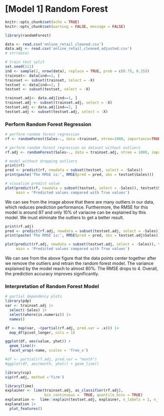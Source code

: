 # [Model 1] Random Forest

```r
knitr::opts_chunk$set(echo = TRUE)
knitr::opts_chunk$set(warning = FALSE, message = FALSE) 
```

```r
library(randomForest)

data <- read.csv('online_retail_cleaned.csv')
data.adj <- read.csv('online_retail_cleaned_adjusted.csv')
# str(data)
```

```r
# train test split
set.seed(111)
ind <- sample(2, nrow(data), replace = TRUE, prob = c(0.75, 0.25))
trainset<- data[ind==1, ]
trainset <- subset(trainset, select = -X)
testset <- data[ind==2, ]
testset <- subset(testset, select = -X)

trainset.adj<- data.adj[ind==1, ]
trainset.adj <- subset(trainset.adj, select = -X)
testset.adj <- data.adj[ind==2, ]
testset.adj <- subset(testset.adj, select = -X)
```

### Perform Random Forest Regression
```r
# perform random forest regression
rf <- randomForest(Sales~., data =trainset, ntree=1000, importance=TRUE)

# perform random forest regression on dataset without outliers
rf.adj <- randomForest(Sales~., data = trainset.adj, ntree = 1000, importance = TRUE)
```

```r
# model without dropping outliers
print(rf)
pred <- predict(rf, newdata = subset(testset, select = -Sales))
print(paste('The RMSE is:', RMSE(pred = pred, obs = testset$Sales)))

# visualize predict value 
plot(predict(rf, newdata = subset(testset, select = -Sales)), testset$Sales, 
     main = 'Predicted values compared with True values')
```
We can see from the image above that there are many outliers in our data, which reduces prediction performance. Furthermore, the RMSE for this model is around 97 and only 10% of variacne can be explained by this model. We must eliminate the outliers to get a better result.

```r
print(rf.adj)
pred <- predict(rf.adj, newdata = subset(testset.adj, select = -Sales))
print(paste('The RMSE is:', RMSE(pred = pred, obs = testset.adj$Sales)))

plot(predict(rf.adj, newdata = subset(testset.adj, select = -Sales)), testset.adj$Sales, 
     main = 'Predicted values compared with True values')
```
We can see from the above figure that the data points center together after we remove the outliers and retrain the random forest model. The variance explained by the model reach to almost 80%. The RMSE drops to 4. Overall, the prediction accuracy improves significantly.


### Interpretation of Random Forest Model
```r
# partial dependency plots
library(pdp)
var <- trainset.adj |>
  select(-Sales) |>
  select(where(is.numeric)) |>
  names()

df <- map(var, ~(partial(rf.adj, pred.var = .x))) |>
  map_df(pivot_longer, cols = 1)

ggplot(df, aes(value, yhat)) +
  geom_line()+
  facet_wrap(~name, scales = 'free_x')

#df <- partial(rf.adj, pred.var = "month")
#ggplot(df, aes(month, yhat)) + geom_line()


```
```r
library(vip)
vip(rf.adj, method ='firm')
```
```r
library(lime)
explainer <- lime(trainset.adj, as_classifier(rf.adj),
                  bin_continuous =  TRUE, quantile_bins = TRUE)
explanation <-  lime::explain(testset.adj, explainer, n_labels = 1, n_features = 5)
explanation |>
  plot_features()
```
